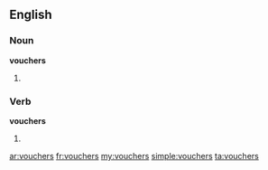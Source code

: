 ==English==

===Noun===
'''vouchers'''

# {{plural of|[[voucher]]}}

===Verb===
'''vouchers'''

# {{third-person singular of|[[voucher]]}}

[[ar:vouchers]]
[[fr:vouchers]]
[[my:vouchers]]
[[simple:vouchers]]
[[ta:vouchers]]